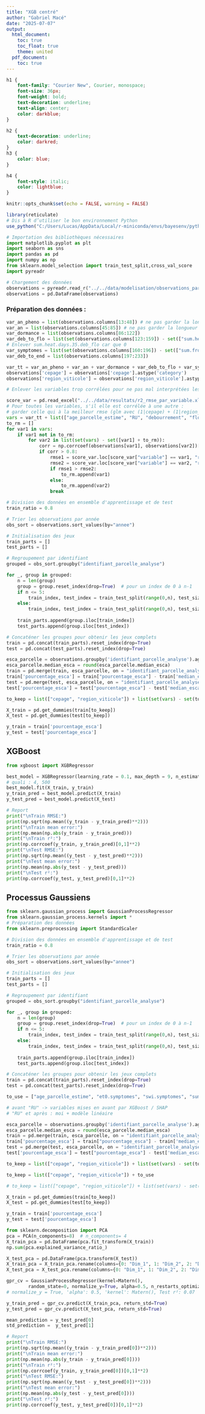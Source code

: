 ```yaml
---
title: "XGB centré"
author: "Gabriel Macé"
date: "2025-07-07"
output:
  html_document:
    toc: true
    toc_float: true
    theme: united
  pdf_document:
    toc: true
---
```


```css
h1 {
    font-family: "Courier New", Courier, monospace; 
    font-size: 36px; 
    font-weight: bold;
    text-decoration: underline;
    text-align: center;
    color: darkblue;
}

h2 {
    text-decoration: underline;
    color: darkred;
}
h3 {
    color: blue;
}

h4 {
    font-style: italic;
    color: lightblue;
}
```


```r
knitr::opts_chunk$set(echo = FALSE, warning = FALSE)
```

```r
library(reticulate)
# Dis à R d’utiliser le bon environnement Python
use_python("C:/Users/Lucas/AppData/Local/r-miniconda/envs/bayesenv/python.exe", required = TRUE)
```

```python
# Importation des bibliothèques nécessaires
import matplotlib.pyplot as plt
import seaborn as sns
import pandas as pd
import numpy as np
from sklearn.model_selection import train_test_split,cross_val_score
import pyreadr
```

```python
# Chargement des données
observations = pyreadr.read_r("../../data/modelisation/observations_parcelles.RData")["observations"]
observations = pd.DataFrame(observations)
```

### Préparation des données :

```python
var_an_pheno = list(observations.columns[13:48]) # ne pas garder la longueur de la période = 365 ou 366
var_an = list(observations.columns[45:85]) # ne pas garder la longueur de la période
var_dormance = list(observations.columns[86:122])
var_deb_to_flo = list(set(observations.columns[123:159]) - set(["sum.heat.days.35.deb_flo", "isv.faible.seq.15.deb_flo", "isv.fai_mod.seq.15.deb_flo", "isv.mod_sev.seq.10.deb_flo", "isv.mod_sev.seq.15.deb_flo"]))
# Enlever sum.heat.days.35.deb_flo car que 0
var_symptomes = list(set(observations.columns[160:196]) - set(["sum.frost.days.0.symptomes"])) # Enlever sum.frost.days.0.symptomes car que 0
var_deb_to_end = list(observations.columns[197:233])

var_tt = var_an_pheno + var_an + var_dormance + var_deb_to_flo + var_symptomes + var_deb_to_end
observations['cepage'] = observations['cepage'].astype('category')
observations['region_viticole'] = observations['region_viticole'].astype('category')
```

```python
# Enlever les variables trop corrélées pour ne pas mal interprétées les valeurs de SHAP :

score_var = pd.read_excel("../../data/resultats/r2_rmse_par_variable.xlsx")
# Pour toutes les variables, s'il elle est corrélée à une autre : 
# garder celle qui à la meilleur rmse (glm avec (1|cepage) + (1|region_viticole) + var)
vars = var_tt + list(["age_parcelle_estime", "RU", "debourrement", "floraison" ])
to_rm = []
for var1 in vars:
    if var1 not in to_rm:
        for var2 in list(set(vars) - set([var1] + to_rm)):
            corr = np.corrcoef(observations[var1], observations[var2])[0, 1]
            if corr > 0.8:
                rmse1 = score_var.loc[score_var["variable"] == var1, "rmse"].values[0]
                rmse2 = score_var.loc[score_var["variable"] == var2, "rmse"].values[0]
                if rmse1 > rmse2:
                    to_rm.append(var1)
                else:
                    to_rm.append(var2)
                break
```

```python
# Division des données en ensemble d'apprentissage et de test
train_ratio = 0.8

# Trier les observations par année
obs_sort = observations.sort_values(by="annee")

# Initialisation des jeux
train_parts = []
test_parts = []

# Regroupement par identifiant
grouped = obs_sort.groupby("identifiant_parcelle_analyse")

for _, group in grouped:
    n = len(group)
    group = group.reset_index(drop=True)  # pour un index de 0 à n-1
    if n <= 5:
        train_index, test_index = train_test_split(range(0,n), test_size=0.3) # int(np.ceil(n / 2))
    else:
        train_index, test_index = train_test_split(range(0,n), test_size=0.2) # int(np.floor(n * train_ratio))
    
    train_parts.append(group.iloc[train_index])
    test_parts.append(group.iloc[test_index])

# Concaténer les groupes pour obtenir les jeux complets
train = pd.concat(train_parts).reset_index(drop=True)
test = pd.concat(test_parts).reset_index(drop=True)
```

```python
esca_parcelle = observations.groupby('identifiant_parcelle_analyse').agg({'pourcentage_esca': 'median'}).rename(columns={'pourcentage_esca': 'median_esca'})
esca_parcelle.median_esca = round(esca_parcelle.median_esca)
train = pd.merge(train, esca_parcelle, on = "identifiant_parcelle_analyse")
train['pourcentage_esca'] = train["pourcentage_esca"] - train['median_esca']
test = pd.merge(test, esca_parcelle, on = "identifiant_parcelle_analyse")
test['pourcentage_esca'] = test["pourcentage_esca"] - test['median_esca']

to_keep = list(["cepage", "region_viticole"]) + list(set(vars) - set(to_rm))

X_train = pd.get_dummies(train[to_keep])
X_test = pd.get_dummies(test[to_keep])

y_train = train['pourcentage_esca']
y_test = test['pourcentage_esca']
```

## XGBoost

```python
from xgboost import XGBRegressor
```

```python
best_model = XGBRegressor(learning_rate = 0.1, max_depth = 9, n_estimators = 1000, objective = 'reg:absoluteerror')
# quali : 4, 500
best_model.fit(X_train, y_train)
y_train_pred = best_model.predict(X_train)
y_test_pred = best_model.predict(X_test)

# Report
print("\nTrain RMSE:")
print(np.sqrt(np.mean((y_train - y_train_pred)**2)))
print("\nTrain mean error:")
print(np.mean(np.abs(y_train - y_train_pred)))
print("\nTrain r²:")
print(np.corrcoef(y_train, y_train_pred)[0,1]**2)
print("\nTest RMSE:")
print(np.sqrt(np.mean((y_test - y_test_pred)**2)))
print("\nTest mean error:")
print(np.mean(np.abs(y_test - y_test_pred)))
print("\nTest r²:")
print(np.corrcoef(y_test, y_test_pred)[0,1]**2)
```


## Processus Gaussiens

```python
from sklearn.gaussian_process import GaussianProcessRegressor
from sklearn.gaussian_process.kernels import *
# Préparation des données
from sklearn.preprocessing import StandardScaler
```

```python
# Division des données en ensemble d'apprentissage et de test
train_ratio = 0.8

# Trier les observations par année
obs_sort = observations.sort_values(by="annee")

# Initialisation des jeux
train_parts = []
test_parts = []

# Regroupement par identifiant
grouped = obs_sort.groupby("identifiant_parcelle_analyse")

for _, group in grouped:
    n = len(group)
    group = group.reset_index(drop=True)  # pour un index de 0 à n-1
    if n <= 5:
        train_index, test_index = train_test_split(range(0,n), test_size=0.3) # int(np.ceil(n / 2))
    else:
        train_index, test_index = train_test_split(range(0,n), test_size=0.2) # int(np.floor(n * train_ratio))
    
    train_parts.append(group.iloc[train_index])
    test_parts.append(group.iloc[test_index])

# Concaténer les groupes pour obtenir les jeux complets
train = pd.concat(train_parts).reset_index(drop=True)
test = pd.concat(test_parts).reset_index(drop=True)
```

```python
to_use = ["age_parcelle_estime", "et0.symptomes", "swi.symptomes", "sum.heat.days.35.symptomes", "rain.days.dormance", "sum.heat.days.30.dormance", "rr.deb_flo", "tv.deb_flo", "ftsw.symptomes", "auc_isv.deb_flo", "isv.deb_flo", "rr.symptomes", "rr.an", "sum.heat.days.25.deb_flo", "isv.sev.seq.10.symptomes", "sum.days.isv.mod_sev.dormance", "swi.dormance", "hu.dormance", "hu.symptomes", "RU", "VPD.symptomes", "tm.symptomes", "bh0.symptomes", "debourrement", "floraison"]

# avant "RU" -> variables mises en avant par XGBoost / SHAP
# "RU" et après : moi + modèle linéaire

esca_parcelle = observations.groupby('identifiant_parcelle_analyse').agg({'pourcentage_esca': 'median'}).rename(columns={'pourcentage_esca': 'median_esca'})
esca_parcelle.median_esca = round(esca_parcelle.median_esca)
train = pd.merge(train, esca_parcelle, on = "identifiant_parcelle_analyse")
train['pourcentage_esca'] = train["pourcentage_esca"] - train['median_esca']
test = pd.merge(test, esca_parcelle, on = "identifiant_parcelle_analyse")
test['pourcentage_esca'] = test["pourcentage_esca"] - test['median_esca']

to_keep = list(["cepage", "region_viticole"]) + list(set(vars) - set(to_rm))

to_keep = list(["cepage", "region_viticole"]) + to_use

# to_keep = list(["cepage", "region_viticole"]) + list(set(vars) - set(to_rm))

X_train = pd.get_dummies(train[to_keep])
X_test = pd.get_dummies(test[to_keep])

y_train = train['pourcentage_esca']
y_test = test['pourcentage_esca']
```

```python
from sklearn.decomposition import PCA
pca = PCA(n_components=8)  # n_components= 4 
X_train_pca = pd.DataFrame(pca.fit_transform(X_train))
np.sum(pca.explained_variance_ratio_)

X_test_pca = pd.DataFrame(pca.transform(X_test))
X_train_pca = X_train_pca.rename(columns={0: "Dim_1", 1: "Dim_2", 2: "Dim_3", 3: "Dim_4", 4: "Dim_5", 5: "Dim_6", 6: "Dim_7", 7: "Dim_8"})
X_test_pca = X_test_pca.rename(columns={0: "Dim_1", 1: "Dim_2", 2: "Dim_3", 3: "Dim_4", 4: "Dim_5", 5: "Dim_6", 6: "Dim_7", 7: "Dim_8"})
```

```python
gpr_cv = GaussianProcessRegressor(kernel=Matern(),
        random_state=0, normalize_y=True, alpha=0.5, n_restarts_optimizer=0).fit(X_train_pca, y_train)
# normalize_y = True, 'alpha': 0.5, 'kernel': Matern(), Test r²: 0.07

y_train_pred = gpr_cv.predict(X_train_pca, return_std=True)
y_test_pred = gpr_cv.predict(X_test_pca, return_std=True)

mean_prediction = y_test_pred[0]
std_prediction =  y_test_pred[1]

# Report
print("\nTrain RMSE:")
print(np.sqrt(np.mean((y_train - y_train_pred[0])**2)))
print("\nTrain mean error:")
print(np.mean(np.abs(y_train - y_train_pred[0])))
print("\nTrain r²:")
print(np.corrcoef(y_train, y_train_pred[0])[0,1]**2)
print("\nTest RMSE:")
print(np.sqrt(np.mean((y_test - y_test_pred[0])**2)))
print("\nTest mean error:")
print(np.mean(np.abs(y_test - y_test_pred[0])))
print("\nTest r²:")
print(np.corrcoef(y_test, y_test_pred[0])[0,1]**2)
```

